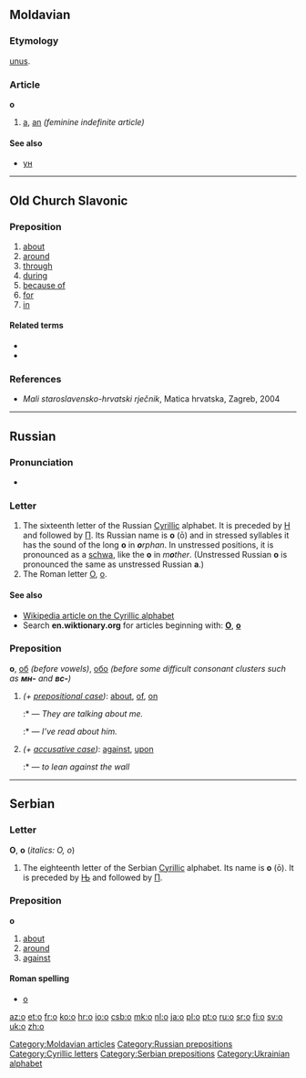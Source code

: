 {{also|Appendix:Variations of "o"}}
==Moldavian==

===Etymology===
{{etyl|la|ro}} [[unus]].
{{mo-indef-art}}

===Article===
'''о''' {{f}}

# [[a]], [[an]] ''(feminine indefinite article)''

====See also====
* [[ун]]

[[Category:Moldavian articles]]

----

==Old Church Slavonic==

===Preposition===
{{infl|cu|preposition|tr=o}}

# [[about]]
# [[around]]
# [[through]]
# [[during]]
# [[because of]]
# [[for]]
# [[in]]

====Related terms====
* {{l|cu|об}}
* {{l|cu|объ}}

===References===
* ''Mali staroslavensko-hrvatski rječnik'', Matica hrvatska, Zagreb, 2004

----

==Russian==

===Pronunciation===
* {{audio|Ru-о.ogg|Audio}}

===Letter===
{{infl|ru|letter|lower case||upper case|О}}

# The sixteenth letter of the Russian [[Cyrillic]] alphabet. It is preceded by [[н|Н]] and followed by [[п|П]]. Its Russian name is '''о''' (ō) and in stressed syllables it has the sound of the long '''o''' in '''''o'''rphan''. In unstressed positions, it is pronounced as a [[schwa]], like the '''o''' in ''m'''o'''ther''. (Unstressed Russian '''о''' is pronounced the same as unstressed Russian '''а'''.)
# The Roman letter [[O]], [[o]].

====See also====
* [[w:Cyrillic alphabet|Wikipedia article on the Cyrillic alphabet]]
* Search '''en.wiktionary.org''' for articles beginning with: '''[http://en.wiktionary.org/w/index.php?title=Special%3AAllpages&from=%D0%9E&namespace=0 О]''', '''[http://en.wiktionary.org/w/index.php?title=Special%3AAllpages&from=%D0%BE&namespace=0 о]'''

===Preposition===
'''о''', [[об]] ''(before vowels)'', [[обо]] ''(before some difficult consonant clusters such as '''''мн-''''' and '''''вс-''''')''

# ''(+ [[prepositional case]])'': [[about]], [[of]], [[on]]
#:* {{Cyrl|Они́ [[говорить|говоря́т]] обо [[я#Russian|мне́]]}} — ''They are talking about me.''
#:* {{Cyrl|[[я|Я]] [[читать|чита́л]] о [[он|нём]]}} — ''I’ve read about him.''
# ''(+ [[accusative case]])'': [[against]], [[upon]]
#:* {{Cyrl|[[опираться|опира́ться]] о [[стена|сте́ну]]}} — ''to lean against the wall''

[[Category:Russian prepositions]]

----

==Serbian==

===Letter===
'''О''', '''о''' (''italics: О, о'')

# The eighteenth letter of the Serbian [[Cyrillic]] alphabet.  Its name is '''о''' (ō). It is preceded by [[њ|Њ]] and followed by [[п|П]].

===Preposition===
'''о'''

# [[about]]
# [[around]]
# [[against]]

====Roman spelling====
* [[o#Serbian|o]]

[[Category:Cyrillic letters]]
[[Category:Serbian prepositions]]
[[Category:Ukrainian alphabet]]

[[az:о]]
[[et:о]]
[[fr:о]]
[[ko:о]]
[[hr:о]]
[[io:о]]
[[csb:о]]
[[mk:о]]
[[nl:о]]
[[ja:о]]
[[pl:о]]
[[pt:о]]
[[ru:о]]
[[sr:о]]
[[fi:о]]
[[sv:о]]
[[uk:о]]
[[zh:о]]